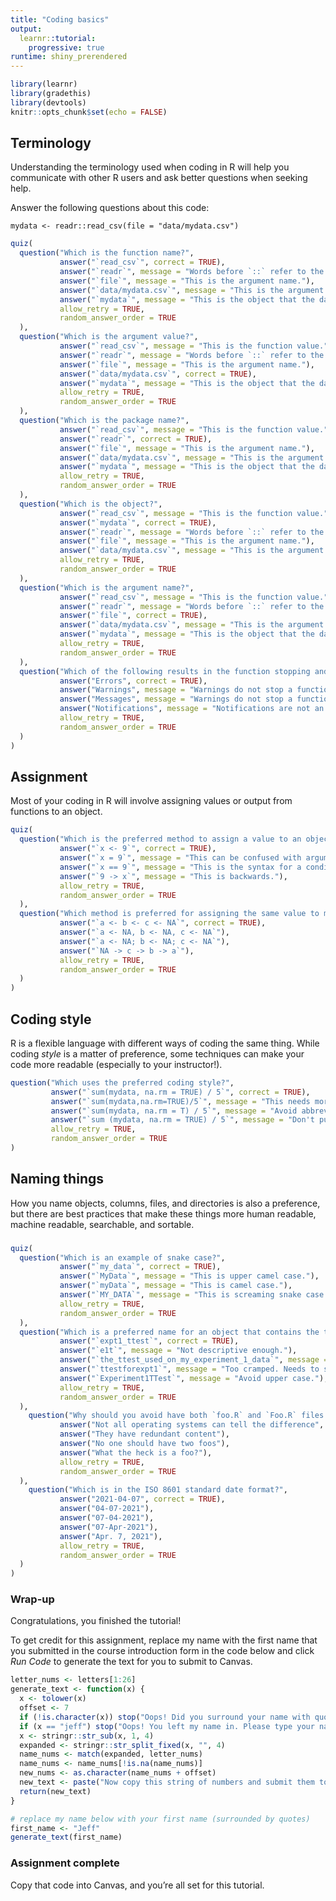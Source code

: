 ```yaml
---
title: "Coding basics"
output: 
  learnr::tutorial:
    progressive: true
runtime: shiny_prerendered
---
```


```r
library(learnr)
library(gradethis)
library(devtools)
knitr::opts_chunk$set(echo = FALSE)
```

## Terminology

Understanding the terminology used when coding in R will help you communicate with other R users and ask better questions when seeking help.

Answer the following questions about this code:

`mydata <- readr::read_csv(file = "data/mydata.csv")`

```r
quiz(
  question("Which is the function name?",
           answer("`read_csv`", correct = TRUE),
           answer("`readr`", message = "Words before `::` refer to the package name."),
           answer("`file`", message = "This is the argument name."),
           answer("`data/mydata.csv`", message = "This is the argument value."),
           answer("`mydata`", message = "This is the object that the data are assigned to."),
           allow_retry = TRUE,
           random_answer_order = TRUE
  ),
  question("Which is the argument value?",
           answer("`read_csv`", message = "This is the function value."),
           answer("`readr`", message = "Words before `::` refer to the package name."),
           answer("`file`", message = "This is the argument name."),
           answer("`data/mydata.csv`", correct = TRUE),
           answer("`mydata`", message = "This is the object that the data are assigned to."),
           allow_retry = TRUE,
           random_answer_order = TRUE
  ),
  question("Which is the package name?",
           answer("`read_csv`", message = "This is the function value."),
           answer("`readr`", correct = TRUE),
           answer("`file`", message = "This is the argument name."),
           answer("`data/mydata.csv`", message = "This is the argument value."),
           answer("`mydata`", message = "This is the object that the data are assigned to."),
           allow_retry = TRUE,
           random_answer_order = TRUE
  ),
  question("Which is the object?",
           answer("`read_csv`", message = "This is the function value."),
           answer("`mydata`", correct = TRUE),
           answer("`readr`", message = "Words before `::` refer to the package name."),
           answer("`file`", message = "This is the argument name."),
           answer("`data/mydata.csv`", message = "This is the argument value."),
           allow_retry = TRUE,
           random_answer_order = TRUE
  ),
  question("Which is the argument name?",
           answer("`read_csv`", message = "This is the function value."),
           answer("`readr`", message = "Words before `::` refer to the package name."),
           answer("`file`", correct = TRUE),
           answer("`data/mydata.csv`", message = "This is the argument value."),
           answer("`mydata`", message = "This is the object that the data are assigned to."),
           allow_retry = TRUE,
           random_answer_order = TRUE
  ),
  question("Which of the following results in the function stopping and not returning output?",
           answer("Errors", correct = TRUE),
           answer("Warnings", message = "Warnings do not stop a function."),
           answer("Messages", message = "Warnings do not stop a function."),
           answer("Notifications", message = "Notifications are not an official type of return information."),
           allow_retry = TRUE,
           random_answer_order = TRUE
  )
)
```


## Assignment

Most of your coding in R will involve assigning values or output from functions to an object.


```r
quiz(
  question("Which is the preferred method to assign a value to an object?",
           answer("`x <- 9`", correct = TRUE),
           answer("`x = 9`", message = "This can be confused with argument definition."),
           answer("`x == 9`", message = "This is the syntax for a conditional equals."),
           answer("`9 -> x`", message = "This is backwards."),
           allow_retry = TRUE,
           random_answer_order = TRUE
  ),
  question("Which method is preferred for assigning the same value to multiple objects?",
           answer("`a <- b <- c <- NA`", correct = TRUE),
           answer("`a <- NA, b <- NA, c <- NA`"),
           answer("`a <- NA; b <- NA; c <- NA`"),
           answer("`NA -> c -> b -> a`"),
           allow_retry = TRUE,
           random_answer_order = TRUE
  )
)
```


## Coding style

R is a flexible language with different ways of coding the same thing. While coding *style* is a matter of preference, some techniques can make your code more readable (especially to your instructor!).

```r
question("Which uses the preferred coding style?",
         answer("`sum(mydata, na.rm = TRUE) / 5`", correct = TRUE),
         answer("`sum(mydata,na.rm=TRUE)/5`", message = "This needs more space."),
         answer("`sum(mydata, na.rm = T) / 5`", message = "Avoid abbreviating TRUE."),
         answer("`sum (mydata, na.rm = TRUE) / 5`", message = "Don't put a space after fucntions."),
         allow_retry = TRUE,
         random_answer_order = TRUE
)
```


## Naming things

How you name objects, columns, files, and directories is also a preference, but there are best practices that make these things more human readable, machine readable, searchable, and sortable.

### 

```r
quiz(
  question("Which is an example of snake case?",
           answer("`my_data`", correct = TRUE),
           answer("`MyData`", message = "This is upper camel case."),
           answer("`myData`", message = "This is camel case."),
           answer("`MY_DATA`", message = "This is screaming snake case."),
           allow_retry = TRUE,
           random_answer_order = TRUE
  ),
  question("Which is a preferred name for an object that contains the t-test results for data from experiment 1?",
           answer("`expt1_ttest`", correct = TRUE),
           answer("`e1t`", message = "Not descriptive enough."),
           answer("`the_ttest_used_on_my_experiment_1_data`", message = "Waaaaaay too descriptive."),
           answer("`ttestforexpt1`", message = "Too cramped. Needs to separate words."),
           answer("`Experiment1TTest`", message = "Avoid upper case."),
           allow_retry = TRUE,
           random_answer_order = TRUE
  ),
    question("Why should you avoid have both `foo.R` and `Foo.R` files in the same directory?",
           answer("Not all operating systems can tell the difference", correct = TRUE),
           answer("They have redundant content"),
           answer("No one should have two foos"),
           answer("What the heck is a foo?"),
           allow_retry = TRUE,
           random_answer_order = TRUE
  ),
    question("Which is in the ISO 8601 standard date format?",
           answer("2021-04-07", correct = TRUE),
           answer("04-07-2021"),
           answer("07-04-2021"),
           answer("07-Apr-2021"),
           answer("Apr. 7, 2021"),
           allow_retry = TRUE,
           random_answer_order = TRUE
  )
)
```


### Wrap-up

Congratulations, you finished the tutorial!

To get credit for this assignment, replace my name with the first name that you submitted in the course introduction form in the code below and click *Run Code* to generate the text for you to submit to Canvas. 

```r
letter_nums <- letters[1:26]
generate_text <- function(x) {
  x <- tolower(x)
  offset <- 7
  if (!is.character(x)) stop("Oops! Did you surround your name with quotation marks?")
  if (x == "jeff") stop("Oops! You left my name in. Please type your name.")
  x <- stringr::str_sub(x, 1, 4)
  expanded <- stringr::str_split_fixed(x, "", 4)
  name_nums <- match(expanded, letter_nums)
  name_nums <- name_nums[!is.na(name_nums)]
  new_nums <- as.character(name_nums + offset)
  new_text <- paste("Now copy this string of numbers and submit them to Canvas:", stringr::str_c(new_nums, collapse = ""))
  return(new_text)
}
```

```r
# replace my name below with your first name (surrounded by quotes)
first_name <- "Jeff"
generate_text(first_name)
```

### Assignment complete

Copy that code into Canvas, and you're all set for this tutorial.
